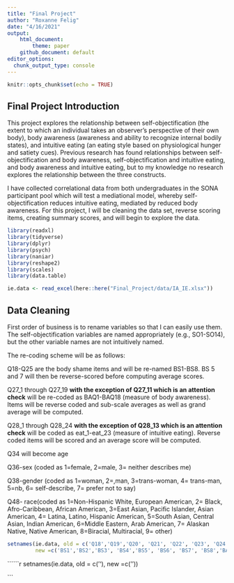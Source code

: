 ```yaml
---
title: "Final Project"
author: "Roxanne Felig"
date: "4/16/2021"
output:
    html_document:
        theme: paper
    github_document: default
editor_options: 
  chunk_output_type: console
---
```


```r
knitr::opts_chunk$set(echo = TRUE)
```

## Final Project Introduction
This project explores the relationship between self-objectification (the extent to which an individual takes an observer's perspective of their own body), body awareness (awareness and ability to recognize internal bodily states), and intuitive eating (an eating style based on physiological hunger and satiety cues). Previous research has found relationships between self-objectification and body awareness, self-objectification and intuitive eating, and body awareness and intuitive eating, but to my knowledge no research explores the relationship between the three constructs. 

I have collected correlational data from both undergraduates in the SONA participant pool which will test a mediational model, whereby self-objectification reduces intuitive eating, mediated by reduced body awareness. For this project, I will be cleaning the data set, reverse scoring items, creating summary scores, and will begin to explore the data.


```r
library(readxl)
library(tidyverse)
library(dplyr)
library(psych)
library(naniar)
library(reshape2)
library(scales)
library(data.table)
```

``` r
ie.data <- read_excel(here::here("Final_Project/data/IA_IE.xlsx"))
```

## Data Cleaning

First order of business is to rename variables so that I can easily use them. The self-objectification variables are named appropriately (e.g., SO1-SO14), but the other variable names are not intuitively named. 

The re-coding scheme will be as follows:

Q18-Q25 are the body shame items and will be re-named BS1-BS8. BS 5 and 7 will then be reverse-scored before computing average scores. 

Q27_1 through Q27_19 **with the exception of Q27_11 which is an attention check** will be re-coded as BAQ1-BAQ18 (measure of body awareness). Items will be reverse coded and sub-scale averages as well as grand average will be computed. 

Q28_1 through Q28_24 **with the exception of Q28_13 which is an attention check** will be coded as eat_1-eat_23 (measure of intuitive eating). Reverse coded items will be scored and an average score will be computed. 

Q34 will become age

Q36-sex (coded as 1=female, 2=male, 3= neither describes me)

Q38-gender (coded as 1=woman, 2=,man, 3=trans-woman, 4= trans-man, 5=nb, 6= self-describe, 7= prefer not to say)

Q48- race(coded as 1=Non-Hispanic White, European American, 2= Black, Afro-Caribbean, African American, 3=East Asian, Pacific Islander, Asian American, 4= Latina, Latino, Hispanic American, 5=South Asian, Central Asian, Indian American, 6=Middle Eastern, Arab American, 7= Alaskan Native, Native American, 8=Biracial, Multiracial, 9= other)

```r
setnames(ie.data, old = c('Q18','Q19','Q20', 'Q21', 'Q22', 'Q23', 'Q24', 'Q25', 'Q27_1','Q27_2','Q27_3', 'Q27_4', 'Q27_5', 'Q27_6','Q27_7', 'Q27_8', 'Q27_9', 'Q27_10', 'Q27_11', 'Q27_12','Q27_13', 'Q27_14', 'Q27_15', 'Q27_16', 'Q27_17', 'Q27_18', 'Q27_19'), 
         new =c('BS1','BS2','BS3', 'BS4','BS5', 'BS6', 'BS7', 'BS8','BAQ1','BAQ2','BAQ3', 'BAQ4','BAQ5', 'BAQ6', 'BAQ7', 'BAQ8', 'BAQ9','BAQ10', 'Attn_check2', 'BAQ11', 'BAQ12', 'BAQ13', 'BAQ14', 'BAQ15','BAQ16', 'BAQ17', 'BAQ18'))
```

``````r

setnames(ie.data, old = c(''), 
         new =c(''))





```
